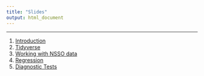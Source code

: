 ```yaml
---
title: "Slides"
output: html_document
---
```



---


1. [Introduction](content/Introduction.html)
2. [Tidyverse](content/Tidyverse.html)
3. [Working with NSSO data](content/Nsso.html)
4. [Regression](content/Regression.html)
5. [Diagnostic Tests](content/Diagnostics.html)